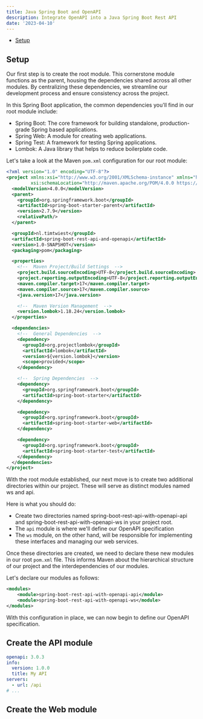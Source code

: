 ```yaml
---
title: Java Spring Boot and OpenAPI
description: Integrate OpenAPI into a Java Spring Boot Rest API
date: '2023-04-10'
---
```


- [Setup](#setup)

## Setup

Our first step is to create the root module. This cornerstone module functions as the parent, housing the dependencies shared across all other modules. By centralizing these dependencies, we streamline our development process and ensure consistency across the project.

In this Spring Boot application, the common dependencies you'll find in our root module include:

- Spring Boot: The core framework for building standalone, production-grade Spring based applications.
- Spring Web: A module for creating web applications.
- Spring Test: A framework for testing Spring applications.
- Lombok: A Java library that helps to reduce boilerplate code.

Let's take a look at the Maven `pom.xml` configuration for our root module:

```xml
<?xml version="1.0" encoding="UTF-8"?>
<project xmlns:xsi="http://www.w3.org/2001/XMLSchema-instance" xmlns="http://maven.apache.org/POM/4.0.0"
         xsi:schemaLocation="http://maven.apache.org/POM/4.0.0 https://maven.apache.org/xsd/maven-4.0.0.xsd">
  <modelVersion>4.0.0</modelVersion>
  <parent>
    <groupId>org.springframework.boot</groupId>
    <artifactId>spring-boot-starter-parent</artifactId>
    <version>2.7.9</version>
    <relativePath/>
  </parent>

  <groupId>nl.timtwiest</groupId>
  <artifactId>spring-boot-rest-api-and-openapi</artifactId>
  <version>1.0-SNAPSHOT</version>
  <packaging>pom</packaging>

  <properties>
    <!--  Maven Project/Build Settings  -->
    <project.build.sourceEncoding>UTF-8</project.build.sourceEncoding>
    <project.reporting.outputEncoding>UTF-8</project.reporting.outputEncoding>
    <maven.compiler.target>17</maven.compiler.target>
    <maven.compiler.source>17</maven.compiler.source>
    <java.version>17</java.version>

    <!--  Maven Version Management  -->
    <version.lombok>1.18.24</version.lombok>
  </properties>

  <dependencies>
    <!--  General Dependencies  -->
    <dependency>
      <groupId>org.projectlombok</groupId>
      <artifactId>lombok</artifactId>
      <version>${version.lombok}</version>
      <scope>provided</scope>
    </dependency>

    <!--  Spring Dependencies  -->
    <dependency>
      <groupId>org.springframework.boot</groupId>
      <artifactId>spring-boot-starter</artifactId>
    </dependency>

    <dependency>
      <groupId>org.springframework.boot</groupId>
      <artifactId>spring-boot-starter-web</artifactId>
    </dependency>

    <dependency>
      <groupId>org.springframework.boot</groupId>
      <artifactId>spring-boot-starter-test</artifactId>
    </dependency>
  </dependencies>
</project>
```

With the root module established, our next move is to create two additional directories within our project.
These will serve as distinct modules named ws and api.

Here is what you should do:

- Create two directories named spring-boot-rest-api-with-openapi-api and spring-boot-rest-api-with-openapi-ws in your project root.
- The `api` module is where we'll define our OpenAPI specification
- The `ws` module, on the other hand, will be responsible for implementing these interfaces and managing our web services.

Once these directories are created, we need to declare these new modules in our root `pom.xml` file.
This informs Maven about the hierarchical structure of our project and the interdependencies of our modules.

Let's declare our modules as follows:

```xml
<modules>
    <module>spring-boot-rest-api-with-openapi-api</module>
    <module>spring-boot-rest-api-with-openapi-ws</module>
</modules>
```

With this configuration in place, we can now begin to define our OpenAPI specification.

## Create the API module

```yaml
openapi: 3.0.3
info:
  version: 1.0.0
  title: My API
servers:
  - url: /api
# ...
```

## Create the Web module

